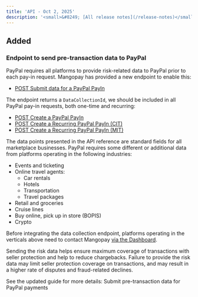 ```yaml
---
title: 'API - Oct 2, 2025'  
description: '<small>&#8249; [All release notes](/release-notes)</small>'
---
```


## <div class="pill pill-green">Added</div>
### Endpoint to send pre-transaction data to PayPal

PayPal requires all platforms to provide risk-related data to PayPal prior to each pay-in request. Mangopay has provided a new endpoint to enable this: 
- [POST Submit data for a PayPal PayIn](/api-reference/paypal/submit-data-paypal-payin)

The endpoint returns a `DataCollectionId`, we should be included in all PayPal pay-in requests, both one-time and recurring: 
- [POST Create a PayPal PayIn](/api-reference/paypal/create-paypal-payin)
- [POST Create a Recurring PayPal PayIn (CIT)](/api-reference/paypal/create-recurring-paypal-payin-cit)
- [POST Create a Recurring PayPal PayIn (MIT)](/api-reference/paypal/create-recurring-paypal-payin-mit)

The data points presented in the API reference are standard fields for all marketplace businesses. PayPal requires some different or additional data from platforms operating in the following industries:
- Events and ticketing
- Online travel agents:
    - Car rentals
    - Hotels
    - Transportation
    - Travel packages
- Retail and groceries
- Cruise lines
- Buy online, pick up in store (BOPIS)
- Crypto

Before integrating the data collection endpoint, platforms operating in the verticals above need to contact Mangopay <a href="https://hub.mangopay.com/" target="_blank">via the Dashboard</a>.

Sending the risk data helps ensure maximum coverage of transactions with seller protection and help to reduce chargebacks. Failure to provide the risk data may limit seller protection coverage on transactions, and may result in a higher rate of disputes and fraud-related declines. 

See the updated guide for more details:
<CardGroup cols={2}>
<Card title="Guide" href="/guides/payment-methods/paypal#submit-pre-transaction-risk-data">
Submit pre-transaction data for PayPal payments
</Card>
</CardGroup>